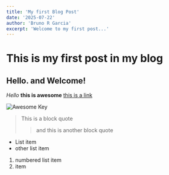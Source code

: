 ```yaml
---
title: 'My first Blog Post'
date: '2025-07-22'
author: 'Bruno R Garcia'
excerpt: 'Welcome to my first post...'
---
```


# This is my first post in my blog

## Hello. and Welcome!

*Hello* **this is awesome** [this is a link](https://www.google.com)

<Image 
  src="/images/spinning-key.gif" 
  alt="Awesome Key"
  width={200} 
  height={100} 
/>

> This is a block quote
>
>> and this is another block quote

- List item
- other list item

1. numbered list item
2. item
